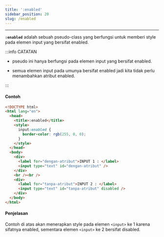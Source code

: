```yaml
---
title: ':enabled'
sidebar_position: 20
slug: /enabled
---
```


<hr />

**`:enabled`** adalah sebuah pseudo-class yang berfungsi untuk memberi style pada elemen input yang bersifat enabled.

:::info CATATAN

- pseudo ini hanya berfungsi pada elemen input yang bersifat enabled.

- semua elemen input pada umunya bersifat enabled jadi kita tidak perlu menambahkan atribut enabled.

:::

#### Contoh

<Tabs>
<TabItem value="DEMO" label="DEMO" default>

<Codepen dataSlugHash="VwNazGQ" title="pseudo class - enabled" />

</TabItem>

<TabItem value="COPY CODE" label="COPY CODE">

```html
<!DOCTYPE html>
<html lang="en">
  <head>
    <title>:enabled</title>
    <style>
      input:enabled {
        border-color: rgb(255, 0, 0);
      }
    </style>
  </head>
  <body>
    <div>
      <label for="dengan-atribut">INPUT 1 : </label>
      <input type="text" id="dengan-atribut" />
    </div>
    <br /><br />
    <div>
      <label for="tanpa-atribut">INPUT 2 : </label>
      <input type="text" id="tanpa-atribut" disabled />
    </div>
  </body>
</html>
```

</TabItem>
</Tabs>

#### Penjelasan

Contoh di atas akan menerapkan style pada elemen `<input>` ke 1 karena sifatnya enabled, sementara elemen `<input>` ke 2 bersifat disabled.
